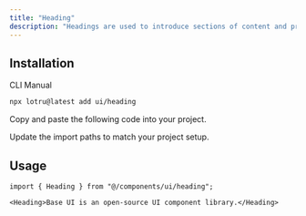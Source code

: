 ```yaml
---
title: "Heading"
description: "Headings are used to introduce sections of content and provide structure to a page."
---
```


<ComponentPreview id="examples/heading-01" />

## Installation

<Tabs defaultValue="cli">

<TabsList>
  <TabsTrigger value="cli">CLI</TabsTrigger>
  <TabsTrigger value="manual">Manual</TabsTrigger>
  <TabsIndicator />
</TabsList>

<TabsContent value="cli">

```bash
npx lotru@latest add ui/heading
```

</TabsContent>

<TabsContent value="manual">

<Steps>

<Step>Copy and paste the following code into your project.</Step>

<ComponentSource id="ui/heading" />

<Step>Update the import paths to match your project setup.</Step>

</Steps>

</TabsContent>

</Tabs>

## Usage

```tsx
import { Heading } from "@/components/ui/heading";
```

```tsx
<Heading>Base UI is an open-source UI component library.</Heading>
```
